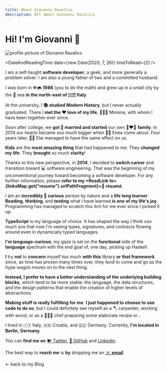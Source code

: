 ```yaml
---
title: About Giovanni Ravalico
description: All about Giovanni Ravalico
---
```



# Hi! I'm Giovanni 👋

![profile picture of Giovanni Ravalico](../../content/assets/giovanni_ravalico-profile_color.jpg)

<DateAndReadingTime date={new Date(2020, 7, 26)} timeToRead={2} />

I am a self-taught **software developer**, a geek, and more generally a problem solver. I am also a young father of two and a committed husband.

I was born in ☢️🌧 **1986** (you to do the math) and grew up in a small city by the 🌊 sea **in the north-east of 🇮🇹 Italy**.

At the university, I **📚 studied Modern History**, but I never actually graduated. There I **met the ❤️ love of my life**, 👱🏻‍♀️ Morena, with whom I have been together ever since.

Soon after college, we **got 💍 married and started** our own 👩‍❤️‍👨 **family**. In 2014 our hearts became soo much bigger when 👶🏻 Enea come about. Four years later, 👶🏻 Elai managed to have the same effect on us.

**Kids** are the **most amazing thing** that had happened to me. They **changed my life**. They **brought** so much **clarity**!

Thanks to this new perspective, in **2014**, I decided to **switch career** and transition toward 💻 software engineering.
That was the beginning of my unconventional journey toward becoming a software developer.
For any further information, please **refer to my <ReadLink to={linksMap.get("resume").urlPathFragment}>📑 résumé</ReadLink>**.

I am an **incredibly 👀 curious** person by nature and a **life long learner**. **Reading**, **thinking**, and **testing** what I have learned **is one of my life's joy**. Programming has managed to scratch this itch for me ever since I picked it up.

**TypeScript** is my language of choice. It has shaped the way I think soo much soo that now I'm seeing types, signatures, and contracts flowing around even in dynamically typed languages.

**I'm language-curious**; my gaze is set on the **functional** side of the **language** spectrum with the end goal of, one day, picking up Haskell.

**I** try **not** to **concern** myself too much **with this** library **or that framework** since, as time has proven many times over, they tend to come and go as the hype wagon moves on to the next thing.

**Instead, I prefer to have a better understanding of the underlying building blocks**, which tend to be more stable: the language, the data structures, and the design patterns that enable the creation of higher levels of abstractions.

**Making stuff is really fulfilling for me**. **I just happened to choose to use code to do so**, but I could definitely see myself as a 🪓 carpenter, working with wood, or as a 🧑🏻‍🍳 chef preparing some elaborate recipe or...

I lived in 🇮🇹 Italy, 🇭🇷 Croatia, and 🇩🇪 Germany. Currently, **I'm located in Berlin, Germany**.

You can **find me on** [🐦 Twitter](https://twitter.com/suddenlyGio/), [🐙 GitHub](https://github.com/suddenlyGiovanni/) and [LinkedIn](https://www.linkedin.com/in/giovanni-ravalico/).

The best way to **reach me** is **by** dropping me an [✉️ **email**](mailto:ravalico.giovanni+suddenlygiovanni@gmail.com)

<ReadLink to="/">&larr; back to my Blog</ReadLink>

